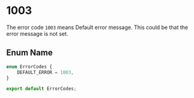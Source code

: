 # 1003


The error code `1003` means Default error message. This could be that the error message is not set.

## Enum Name

````ts
enum ErrorCodes {
    DEFAULT_ERROR = 1003,
}

export default ErrorCodes;
````